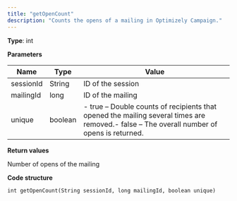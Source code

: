 ```yaml
---
title: "getOpenCount"
description: "Counts the opens of a mailing in Optimizely Campaign."
---
```


**Type**: int

**Parameters**

| Name      | Type    | Value                                                                                                                                       |
| --------- | ------- | ------------------------------------------------------------------------------------------------------------------------------------------- |
| sessionId | String  | ID of the session                                                                                                                           |
| mailingId | long    | ID of the mailing                                                                                                                           |
| unique    | boolean | \- true – Double counts of recipients that opened the mailing several times are removed.\- false – The overall number of opens is returned. |

**Return values**

Number of opens of the mailing

**Code structure**

`int getOpenCount(String sessionId, long mailingId, boolean unique)
`